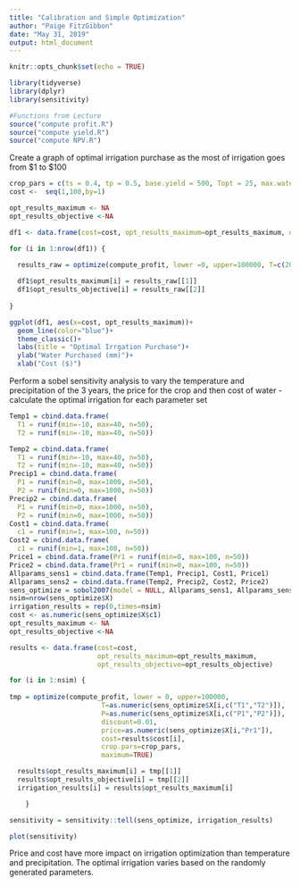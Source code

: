 ```yaml
---
title: "Calibration and Simple Optimization"
author: "Paige FitzGibbon"
date: "May 31, 2019"
output: html_document
---
```



```r
knitr::opts_chunk$set(echo = TRUE)
```

```r

library(tidyverse)
library(dplyr)
library(sensitivity)

#Functions from Lecture
source("compute profit.R")
source("compute yield.R")
source("compute NPV.R")

```



Create a graph of optimal irrigation purchase as the most of irrigation goes from $1 to $100

```r
crop_pars = c(ts = 0.4, tp = 0.5, base.yield = 500, Topt = 25, max.water = 800)
cost <-  seq(1,100,by=1)

opt_results_maximum <- NA
opt_results_objective <-NA

df1 <- data.frame(cost=cost, opt_results_maximum=opt_results_maximum, opt_results_objective=opt_results_objective)

for (i in 1:nrow(df1)) {
  
  results_raw = optimize(compute_profit, lower =0, upper=100000, T=c(20,30,25), P=c(250,144,100), discount=0.01,price=50,cost=df1$cost[i], crop.pars=crop_pars, maximum=TRUE)

  df1$opt_results_maximum[i] = results_raw[[1]]
  df1$opt_results_objective[i] = results_raw[[2]]
  
}

ggplot(df1, aes(x=cost, opt_results_maximum))+
  geom_line(color="blue")+
  theme_classic()+
  labs(title = "Optimal Irrgation Purchase")+
  ylab("Water Purchased (mm)")+
  xlab("Cost ($)")

```


Perform a sobel sensitivity analysis to vary the temperature and precipitation of the 3 years, the price for the crop and then cost of water - calculate the optimal irrigation for each parameter set

```r
Temp1 = cbind.data.frame(
  T1 = runif(min=-10, max=40, n=50),
  T2 = runif(min=-10, max=40, n=50))

Temp2 = cbind.data.frame(
  T1 = runif(min=-10, max=40, n=50),
  T2 = runif(min=-10, max=40, n=50))
Precip1 = cbind.data.frame(
  P1 = runif(min=0, max=1000, n=50),
  P2 = runif(min=0, max=1000, n=50))
Precip2 = cbind.data.frame(
  P1 = runif(min=0, max=1000, n=50),
  P2 = runif(min=0, max=1000, n=50))
Cost1 = cbind.data.frame(
  c1 = runif(min=1, max=100, n=50))
Cost2 = cbind.data.frame(
  c1 = runif(min=1, max=100, n=50))
Price1 = cbind.data.frame(Pr1 = runif(min=0, max=100, n=50))
Price2 = cbind.data.frame(Pr1 = runif(min=0, max=100, n=50))
Allparams_sens1 = cbind.data.frame(Temp1, Precip1, Cost1, Price1)
Allparams_sens2 = cbind.data.frame(Temp2, Precip2, Cost2, Price2)
sens_optimize = sobol2007(model = NULL, Allparams_sens1, Allparams_sens2, nboot = 100)
nsim=nrow(sens_optimize$X)
irrigation_results = rep(0,times=nsim)
cost <- as.numeric(sens_optimize$X$c1)
opt_results_maximum <- NA
opt_results_objective <-NA

results <- data.frame(cost=cost,
                      opt_results_maximum=opt_results_maximum, 
                      opt_results_objective=opt_results_objective)

for (i in 1:nsim) {
  
tmp = optimize(compute_profit, lower = 0, upper=100000,
                       T=as.numeric(sens_optimize$X[i,c("T1","T2")]),
                       P=as.numeric(sens_optimize$X[i,c("P1","P2")]),
                       discount=0.01,
                       price=as.numeric(sens_optimize$X[i,"Pr1"]),
                       cost=results$cost[i], 
                       crop.pars=crop_pars,
                       maximum=TRUE)

  results$opt_results_maximum[i] = tmp[[1]]
  results$opt_results_objective[i] = tmp[[2]]
  irrigation_results[i] = results$opt_results_maximum[i]

    }

sensitivity = sensitivity::tell(sens_optimize, irrigation_results)

plot(sensitivity)

```

Price and cost have more impact on irrigation optimization than temperature and precipitation. The optimal irrigation varies based on the randomly generated parameters.  
